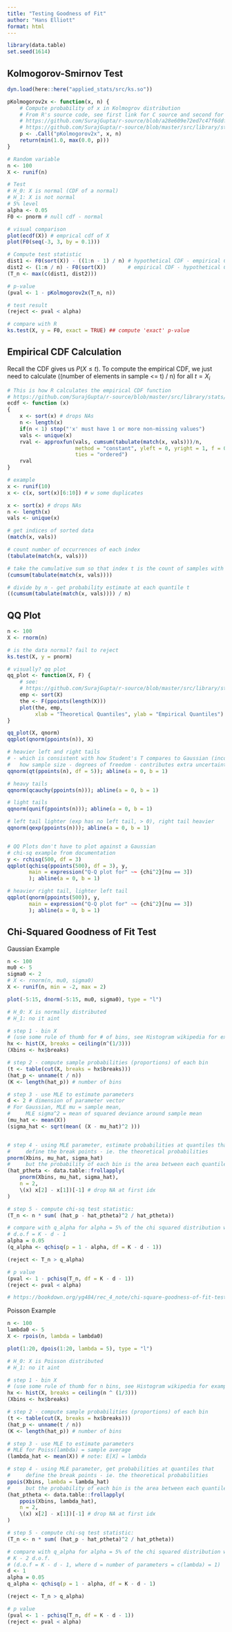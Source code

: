 ```yaml
---
title: "Testing Goodness of Fit"
author: "Hans Elliott"
format: html
---
```


```r
library(data.table)
set.seed(1614)
```

## Kolmogorov-Smirnov Test

```r
dyn.load(here::here("applied_stats/src/ks.so"))

pKolmogorov2x <- function(x, n) {
    # Compute probability of x in Kolmogrov distribution
    # From R's source code, see first link for C source and second for R source:
    # https://github.com/SurajGupta/r-source/blob/a28e609e72ed7c47f6ddfbb86c85279a0750f0b7/src/library/stats/src/ks.c
    # https://github.com/SurajGupta/r-source/blob/master/src/library/stats/R/ks.test.R
    p <- .Call("pKolmogorov2x", x, n)
    return(min(1.0, max(0.0, p)))
}

# Random variable
n <- 100
X <- runif(n)

# Test
# H_0: X is normal (CDF of a normal)
# H_1: X is not normal
# 5% level
alpha <- 0.05
F0 <- pnorm # null cdf - normal

# visual comparison
plot(ecdf(X)) # emprical cdf of X
plot(F0(seq(-3, 3, by = 0.1)))

# Compute test statistic
dist1 <- F0(sort(X)) - ((1:n - 1) / n) # hypothetical CDF - empirical CDF
dist2 <- (1:n / n) - F0(sort(X))       # empirical CDF - hypothetical CDF
(T_n <- max(c(dist1, dist2)))

# p-value
(pval <- 1 - pKolmogorov2x(T_n, n))

# test result
(reject <- pval < alpha)

# compare with R
ks.test(X, y = F0, exact = TRUE) ## compute 'exact' p-value
```

## Empirical CDF Calculation

Recall the CDF gives us $P(X \le t)$. To compute the empirical CDF, we just need to calculate ((number of elements in sample \<= t) / n) for all $t = X_i$

```r
# This is how R calculates the empirical CDF function
# https://github.com/SurajGupta/r-source/blob/master/src/library/stats/R/ecdf.R
ecdf <- function (x)
{
    x <- sort(x) # drops NAs
    n <- length(x)
    if(n < 1) stop("'x' must have 1 or more non-missing values")
    vals <- unique(x)
    rval <- approxfun(vals, cumsum(tabulate(match(x, vals)))/n,
                      method = "constant", yleft = 0, yright = 1, f = 0,
                      ties = "ordered")
    rval
}

# example
x <- runif(10)
x <- c(x, sort(x)[6:10]) # w some duplicates

x <- sort(x) # drops NAs
n <- length(x)
vals <- unique(x)

# get indices of sorted data
(match(x, vals))

# count number of occurrences of each index
(tabulate(match(x, vals)))

# take the cumulative sum so that index t is the count of samples with index <= t
(cumsum(tabulate(match(x, vals))))

# divide by n - get probability estimate at each quantile t
((cumsum(tabulate(match(x, vals)))) / n)


```

## QQ Plot

```r
n <- 100
X <- rnorm(n)

# is the data normal? fail to reject
ks.test(X, y = pnorm)

# visually? qq plot
qq_plot <- function(X, F) {
    # see:
    # https://github.com/SurajGupta/r-source/blob/master/src/library/stats/R/qqplot.R
    emp <- sort(X)
    the <- F(ppoints(length(X)))
    plot(the, emp,
         xlab = "Theoretical Quantiles", ylab = "Empirical Quantiles")
}

qq_plot(X, qnorm)
qqplot(qnorm(ppoints(n)), X)

# heavier left and right tails 
# - which is consistent with how Student's T compares to Gaussian (incorporates
#   how sample size - degrees of freedom - contributes extra uncertainty)
qqnorm(qt(ppoints(n), df = 5)); abline(a = 0, b = 1)

# heavy tails
qqnorm(qcauchy(ppoints(n))); abline(a = 0, b = 1)

# light tails
qqnorm(qunif(ppoints(n))); abline(a = 0, b = 1)

# left tail lighter (exp has no left tail, > 0), right tail heavier
qqnorm(qexp(ppoints(n))); abline(a = 0, b = 1)


# QQ Plots don't have to plot against a Gaussian
# chi-sq example from documentation
y <- rchisq(500, df = 3)
qqplot(qchisq(ppoints(500), df = 3), y,
       main = expression("Q-Q plot for" ~~ {chi^2}[nu == 3])
       ); abline(a = 0, b = 1)

# heavier right tail, lighter left tail
qqplot(qnorm(ppoints(500)), y,
       main = expression("Q-Q plot for" ~~ {chi^2}[nu == 3])
       ); abline(a = 0, b = 1)
```


## Chi-Squared Goodness of Fit Test 


Gaussian Example
```r
n <- 100
mu0 <- 5
sigma0 <- 2
# X <- rnorm(n, mu0, sigma0)
X <- runif(n, min = -2, max = 2)

plot(-5:15, dnorm(-5:15, mu0, sigma0), type = "l")

# H_0: X is normally distributed
# H_1: no it aint

# step 1 - bin X
# (use some rule of thumb for # of bins, see Histogram wikipedia for examples)
hx <- hist(X, breaks = ceiling(n^(1/3)))
(Xbins <- hx$breaks)

# step 2 - compute sample probabilities (proportions) of each bin
(t <- table(cut(X, breaks = hx$breaks)))
(hat_p <- unname(t / n))
(K <- length(hat_p)) # number of bins

# step 3 - use MLE to estimate parameters
d <- 2 # dimension of parameter vector
# For Gaussian, MLE mu = sample mean,
#     MLE sigma^2 = mean of squared deviance around sample mean
(mu_hat <- mean(X))
(sigma_hat <- sqrt(mean( (X - mu_hat)^2 )))


# step 4 - using MLE parameter, estimate probabilities at quantiles that
#     define the break points - ie. the theoretical probabilities
pnorm(Xbins, mu_hat, sigma_hat)
#     but the probability of each bin is the area between each quantile:
(hat_ptheta <- data.table::frollapply(
    pnorm(Xbins, mu_hat, sigma_hat),
    n = 2,
    \(x) x[2] - x[1])[-1] # drop NA at first idx
)

# step 5 - compute chi-sq test statistic:
(T_n <- n * sum( (hat_p - hat_ptheta)^2 / hat_ptheta))

# compare with q_alpha for alpha = 5% of the chi squared distribution with
# d.o.f = K - d - 1
alpha = 0.05
(q_alpha <- qchisq(p = 1 - alpha, df = K - d - 1))

(reject <- T_n > q_alpha)

# p value
(pval <- 1 - pchisq(T_n, df = K - d - 1))
(reject <- pval < alpha)

# https://bookdown.org/yg484/rec_4_note/chi-square-goodness-of-fit-test.html#goodness-of-fit-test-for-other-distributions
```


Poisson Example

```r
n <- 100
lambda0 <- 5
X <- rpois(n, lambda = lambda0)

plot(1:20, dpois(1:20, lambda = 5), type = "l")

# H_0: X is Poisson distributed
# H_1: no it aint

# step 1 - bin X
# (use some rule of thumb for n bins, see Histogram wikipedia for examples)
hx <- hist(X, breaks = ceiling(n ^ (1/3)))
(Xbins <- hx$breaks)

# step 2 - compute sample probabilities (proportions) of each bin
(t <- table(cut(X, breaks = hx$breaks)))
(hat_p <- unname(t / n))
(K <- length(hat_p)) # number of bins

# step 3 - use MLE to estimate parameters
# MLE for Poiss(lambda) = sample average
(lambda_hat <- mean(X)) # note: E[X] = lambda

# step 4 - using MLE parameter, get probabilities at quantiles that
#     define the break points - ie. the theoretical probabilities
ppois(Xbins, lambda = lambda_hat)
#     but the probability of each bin is the area between each quantile:
(hat_ptheta <- data.table::frollapply(
    ppois(Xbins, lambda_hat),
    n = 2,
    \(x) x[2] - x[1])[-1] # drop NA at first idx
)

# step 5 - compute chi-sq test statistic:
(T_n <- n * sum( (hat_p - hat_ptheta)^2 / hat_ptheta))

# compare with q_alpha for alpha = 5% of the chi squared distribution with
# K - 2 d.o.f.
# (d.o.f = K - d - 1, where d = number of parameters = c(lambda) = 1)
d <- 1
alpha = 0.05
q_alpha <- qchisq(p = 1 - alpha, df = K - d - 1) 

(reject <- T_n > q_alpha)

# p value
(pval <- 1 - pchisq(T_n, df = K - d - 1))
(reject <- pval < alpha)


```













